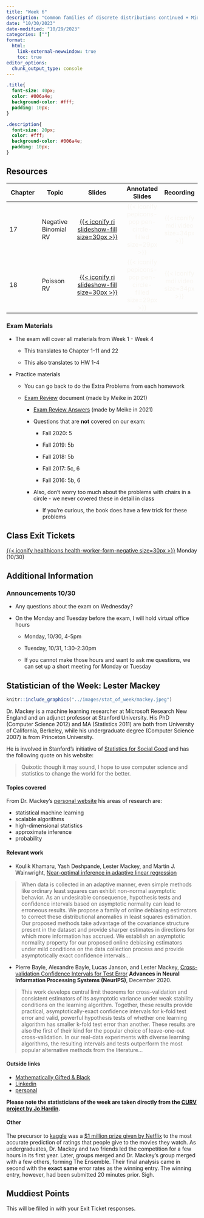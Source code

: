 ```yaml
---
title: "Week 6"
description: "Common families of discrete distributions continued + Midterm Exam"
date: "10/30/2023"
date-modified: "10/29/2023"
categories: [""]
format: 
  html:
    link-external-newwindow: true
    toc: true
editor_options: 
  chunk_output_type: console
---
```


```css
.title{
  font-size: 40px;
  color: #006a4e;
  background-color: #fff;
  padding: 10px;
}

.description{
  font-size: 20px;
  color: #fff;
  background-color: #006a4e;
  padding: 10px;
}
```

## Resources

| Chapter | Topic                |                                                    Slides                                                    |                                  Annotated Slides                                  |                           Recording                           |
|-------------|-------------|:------------------:|:-------------:|:-----------:|
| 17      | Negative Binomial RV | [[{{< iconify ri slideshow-fill size=30px >}}](/slides/17_Negative_Binomial_rv.qmd)]{style="color:#f8f5f0;"} | [{{< iconify pepicons-pop pen-circle-filled size=29px >}}]{style="color:#f8f5f0;"} | [{{< iconify mdi video size=34px >}}]{style="color:#f8f5f0;"} |
| 18      | Poisson RV           |      [[{{< iconify ri slideshow-fill size=30px >}}](/slides/18_Poisson_rv.qmd)]{style="color:#f8f5f0;"}      | [{{< iconify pepicons-pop pen-circle-filled size=29px >}}]{style="color:#f8f5f0;"} | [{{< iconify mdi video size=34px >}}]{style="color:#f8f5f0;"} |

### Exam Materials

-   The exam will cover all materials from Week 1 - Week 4

    -   This translates to Chapter 1-11 and 22

    -   This also translates to HW 1-4

-   Practice materials

    -   You can go back to do the Extra Problems from each homework

    -   [Exam Review](/weeks/week_06/midterm_prep_materials/Exam_1_review_F16-F20.pdf) document (made by Meike in 2021)

        -   [Exam Review Answers](/weeks/week_06/midterm_prep_materials/Exam_1_review_F16-F20_answers.pdf) (made by Meike in 2021)

        -   Questions that are **not** covered on our exam:

            -   Fall 2020: 5

            -   Fall 2019: 5b

            -   Fall 2018: 5b

            -   Fall 2017: 5c, 6

            -   Fall 2016: 5b, 6

        -   Also, don't worry too much about the problems with chairs in a circle - we never covered these in detail in class

            -   If you're curious, the book does have a few trick for these problems

## Class Exit Tickets

[[{{< iconify healthicons health-worker-form-negative size=30px >}}](https://forms.office.com/Pages/ResponsePage.aspx?id=V3lz4rj6fk2U9pvWr59xWFMopmPUjRtDiHLswhgacNhUQTlMT0RUUUJDUTVTRVBUQjlYNlMzS0FVRC4u)]{style="color:#f8f5f0;"} Monday (10/30)

## Additional Information

### Announcements 10/30

-   Any questions about the exam on Wednesday?

-   On the Monday and Tuesday before the exam, I will hold virtual office hours

    -   Monday, 10/30, 4-5pm

    -   Tuesday, 10/31, 1:30-2:30pm

    -   If you cannot make those hours and want to ask me questions, we can set up a short meeting for Monday or Tuesday

## Statistician of the Week: Lester Mackey

::: grid
::: g-col-4
```r
knitr::include_graphics("../images/stat_of_week/mackey.jpeg")
```
:::

::: g-col-8
Dr. Mackey is a machine learning researcher at Microsoft Research New England and an adjunct professor at Stanford University. His PhD (Computer Science 2012) and MA (Statistics 2011) are both from University of California, Berkeley, while his undergraduate degree (Computer Science 2007) is from Princeton University.

He is involved in Stanford's initiative of <a href = "https://stats-for-good.stanford.edu/" target = "_blank">Statistics for Social Good</a> and has the following quote on his website:

> Quixotic though it may sound, I hope to use computer science and statistics to change the world for the better.
:::
:::

#### Topics covered

From Dr. Mackey's <a href = "http://stanford.edu/~lmackey/" target = "_blank">personal website</a> his areas of research are:

-   statistical machine learning
-   scalable algorithms
-   high-dimensional statistics
-   approximate inference
-   probability

#### Relevant work

-   Koulik Khamaru, Yash Deshpande, Lester Mackey, and Martin J. Wainwright, <a href = "https://arxiv.org/pdf/2107.02266.pdf" target = "_blank">Near-optimal inference in adaptive linear regression</a>

> When data is collected in an adaptive manner, even simple methods like ordinary least squares can exhibit non-normal asymptotic behavior. As an undesirable consequence, hypothesis tests and confidence intervals based on asymptotic normality can lead to erroneous results. We propose a family of online debiasing estimators to correct these distributional anomalies in least squares estimation. Our proposed methods take advantage of the covariance structure present in the dataset and provide sharper estimates in directions for which more information has accrued. We establish an asymptotic normality property for our proposed online debiasing estimators under mild conditions on the data collection process and provide asymptotically exact confidence intervals...

-   Pierre Bayle, Alexandre Bayle, Lucas Janson, and Lester Mackey, <a href = "https://proceedings.neurips.cc/paper/2020/hash/bce9abf229ffd7e570818476ee5d7dde-Abstract.html" target = "_blank">Cross-validation Confidence Intervals for Test Error</a> **Advances in Neural Information Processing Systems (NeurIPS)**, December 2020.

> This work develops central limit theorems for cross-validation and consistent estimators of its asymptotic variance under weak stability conditions on the learning algorithm. Together, these results provide practical, asymptotically-exact confidence intervals for k-fold test error and valid, powerful hypothesis tests of whether one learning algorithm has smaller k-fold test error than another. These results are also the first of their kind for the popular choice of leave-one-out cross-validation. In our real-data experiments with diverse learning algorithms, the resulting intervals and tests outperform the most popular alternative methods from the literature...

#### Outside links

-   [Mathematically Gifted & Black](https://mathematicallygiftedandblack.com/honorees/lester-mackey/)
-   [Linkedin](https://www.linkedin.com/in/lester-mackey-5902909/)
-   [personal](http://stanford.edu/~lmackey/)

**Please note the statisticians of the week are taken directly from the [CURV project by Jo Hardin](https://hardin47.github.io/CURV/).**

#### Other

The precursor to <a href = "https://www.kaggle.com/" target = "_blank">kaggle</a> was a <a href = "https://en.wikipedia.org/wiki/Netflix_Prize" target = "_blank">\$1 million prize given by Netflix</a> to the most accurate prediction of ratings that people give to the movies they watch. As undergraduates, Dr. Mackey and two friends led the competition for a few hours in its first year. Later, groups merged and Dr. Mackey's group merged with a few others, forming The Ensemble. Their final analysis came in second with the **exact same** error rates as the winning entry. The winning entry, however, had been submitted 20 minutes prior. Sigh.

## Muddiest Points

This will be filled in with your Exit Ticket responses.
